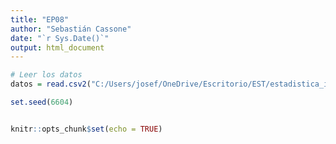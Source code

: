 ```yaml
---
title: "EP08"
author: "Sebastián Cassone"
date: "`r Sys.Date()`"
output: html_document
---
```



```r
# Leer los datos
datos = read.csv2("C:/Users/josef/OneDrive/Escritorio/EST/estadistica_inferencial_grupo5/EP09 Datos.csv")

set.seed(6604)


knitr::opts_chunk$set(echo = TRUE)
```
